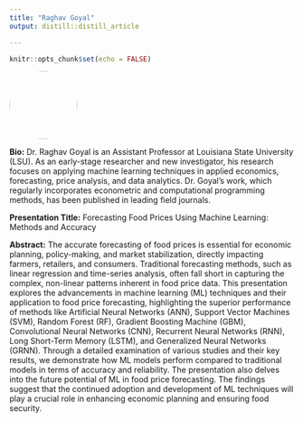 ```yaml
---
title: "Raghav Goyal"
output: distill::distill_article

---
```


```r
knitr::opts_chunk$set(echo = FALSE)
```


:::float-left

<img src="images/Raghav_Goyal.jpg" style="width: 120px; height: 120px; object-fit: cover; border-radius: 50%;">

**Bio:** Dr. Raghav Goyal is an Assistant Professor at Louisiana State University (LSU). As an early-stage researcher and new investigator, his research focuses on applying machine learning techniques in applied economics, forecasting, price analysis, and data analytics. Dr. Goyal’s work, which regularly incorporates econometric and computational programming methods, has been published in leading field journals.

**Presentation Title:** Forecasting Food Prices Using Machine Learning: Methods and Accuracy 

**Abstract:** The accurate forecasting of food prices is essential for economic planning, policy-making, and market stabilization, directly impacting farmers, retailers, and consumers. Traditional forecasting methods, such as linear regression and time-series analysis, often fall short in capturing the complex, non-linear patterns inherent in food price data. This presentation explores the advancements in machine learning (ML) techniques and their application to food price forecasting, highlighting the superior performance of methods like Artificial Neural Networks (ANN), Support Vector Machines (SVM), Random Forest (RF), Gradient Boosting Machine (GBM), Convolutional Neural Networks (CNN), Recurrent Neural Networks (RNN), Long Short-Term Memory (LSTM), and Generalized Neural Networks (GRNN). Through a detailed examination of various studies and their key results, we demonstrate how ML models perform compared to traditional models in terms of accuracy and reliability. The presentation also delves into the future potential of ML in food price forecasting. The findings suggest that the continued adoption and development of ML techniques will play a crucial role in enhancing economic planning and ensuring food security.

:::










